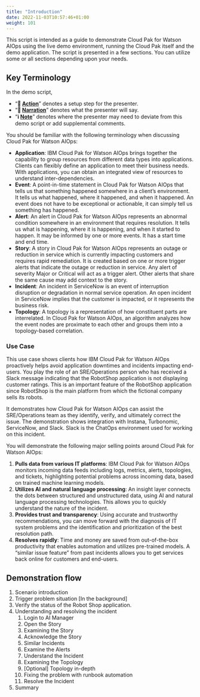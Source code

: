 ```yaml
---
title: "Introduction"
date: 2022-11-03T10:57:46+01:00
weight: 101
---
```



This script is intended as a guide to demonstrate Cloud Pak for Watson AIOps using the live demo environment, running the Cloud Pak itself and the demo application. The script is presented in a few sections. You can utilize some or all sections depending upon your needs. 




## Key Terminology


In the demo script, 

- “**🚀 <u>Action</u>**” denotes a setup step for the presenter.
- “**📣 <u>Narration</u>**” denotes what the presenter will say. 
- “**ℹ️ <u>Note</u>**” denotes where the presenter may need to deviate from this demo script or add supplemental comments.


You should be familiar with the following terminology when discussing Cloud Pak for Watson AIOps:

- **Application**: IBM Cloud Pak for Watson AIOps brings together the capability to group resources from different data types into applications. Clients can flexibly define an application to meet their business needs. With applications, you can obtain an integrated view of resources to understand inter-dependencies.
- **Event**: A point-in-time statement in Cloud Pak for Watson AIOps that tells us that something happened somewhere in a client’s environment. It tells us what happened, where it happened, and when it happened.  An event does not have to be exceptional or actionable, it can simply tell us something has happened.  
- **Alert**: An alert in Cloud Pak for Watson AIOps represents an abnormal condition somewhere in an environment that requires resolution. It tells us what is happening, where it is happening, and when it started to happen.  It may be informed by one or more events. It has a start time and end time. 
- **Story**: A story in Cloud Pak for Watson AIOps represents an outage or reduction in service which is currently impacting customers and requires rapid remediation.  It is created based on one or more trigger alerts that indicate the outage or reduction in service.  Any alert of severity Major or Critical will act as a trigger alert. Other alerts that share the same cause may add context to the story. 
- **Incident**: An incident in ServiceNow is an event of interruption disruption or degradation in normal service operation. An open incident in ServiceNow implies that the customer is impacted, or it represents the business risk.
- **Topology**: A topology is a representation of how constituent parts are interrelated. In Cloud Pak for Watson AIOps, an algorithm analyzes how the event nodes are proximate to each other and groups them into a topology-based correlation.


### Use Case

This use case shows clients how IBM Cloud Pak for Watson AIOps proactively helps avoid application downtimes and incidents impacting end-users. 
You play the role of an SRE/Operations person who has received a Slack message indicating that the RobotShop application is not displaying customer ratings. 
This is an important feature of the RobotShop application since RobotShop is the main platform from which the fictional company sells its robots.


It demonstrates how Cloud Pak for Watson AIOps can assist the SRE/Operations team as they identify, verify, and ultimately correct the issue. 
The demonstration shows integration with Instana, Turbonomic, ServiceNow, and Slack. Slack is the ChatOps environment used for working on this incident. 

You will demonstrate the following major selling points around Cloud Pak for Watson AIOps:

1. **Pulls data from various IT platforms**: IBM Cloud Pak for Watson AIOps monitors incoming data feeds including logs, metrics, alerts, topologies, and tickets, highlighting potential problems across incoming data, based on trained machine learning models.
1. **Utilizes AI and natural language processing**: An insight layer connects the dots between structured and unstructured data, using AI and natural language processing technologies. This allows you to quickly understand the nature of the incident.
1. **Provides trust and transparency**: Using accurate and trustworthy recommendations, you can move forward with the diagnosis of IT system problems and the identification and prioritization of the best resolution path.
1. **Resolves rapidly**: Time and money are saved from out-of-the-box productivity that enables automation and utilizes pre-trained models. A “similar issue feature” from past incidents allows you to get services back online for customers and end-users.

<div style="page-break-after: always;"></div>

## Demonstration flow
1. Scenario introduction
1. Trigger problem situation [In the background] 
1. Verify the status of the Robot Shop application.
1. Understanding and resolving the incident
   1. Login to AI Manager
   1. Open the Story
   1. Examining the Story
   1. Acknowledge the Story
   1. Similar Incidents
   1. Examine the Alerts
   1. Understand the Incident
   1. Examining the Topology
   1. [Optional] Topology in-depth
   1. Fixing the problem with runbook automation
   1. Resolve the Incident
1. Summary






